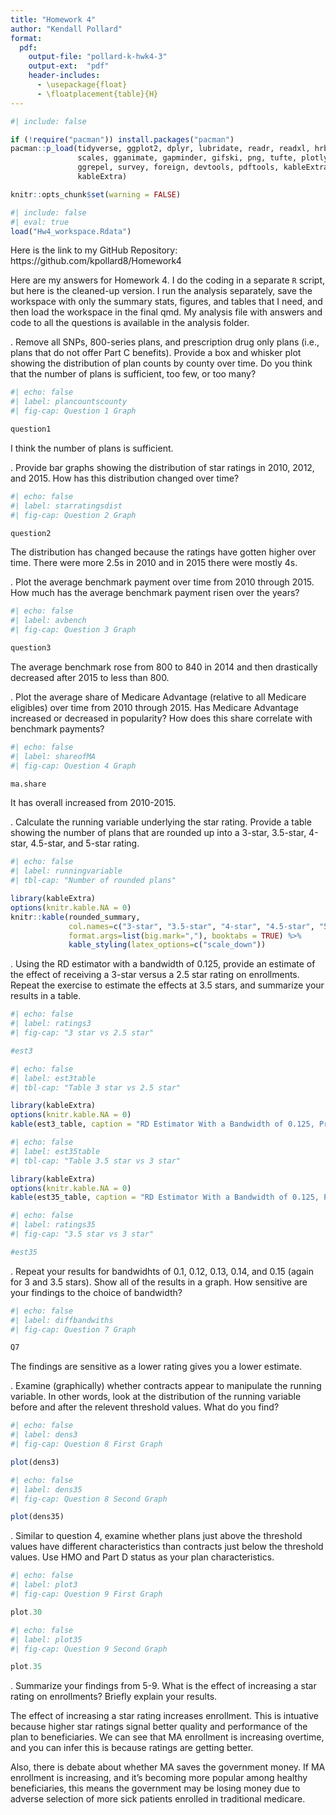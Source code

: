 ```yaml
---
title: "Homework 4"
author: "Kendall Pollard"
format:
  pdf:
    output-file: "pollard-k-hwk4-3"
    output-ext:  "pdf"
    header-includes:
      - \usepackage{float}
      - \floatplacement{table}{H}
---
```



```r
#| include: false

if (!require("pacman")) install.packages("pacman")
pacman::p_load(tidyverse, ggplot2, dplyr, lubridate, readr, readxl, hrbrthemes, fixest,
               scales, gganimate, gapminder, gifski, png, tufte, plotly, OECD,
               ggrepel, survey, foreign, devtools, pdftools, kableExtra, modelsummary,
               kableExtra)
```


```r
knitr::opts_chunk$set(warning = FALSE)
```


```r
#| include: false
#| eval: true
load("Hw4_workspace.Rdata")
```

Here is the link to my GitHub Repository: https://github.com/kpollard8/Homework4

Here are my answers for Homework 4. I do the coding in a separate `R` script, but here is the cleaned-up version. I run the analysis separately, save the workspace with only the summary stats, figures, and tables that I need, and then load the workspace in the final qmd. My analysis file with answers and code to all the questions is available in the analysis folder. 

\newpage 

\vspace{.2in}
\noindent 1. Remove all SNPs, 800-series plans, and prescription drug only plans (i.e., plans that do not offer Part C benefits). Provide a box and whisker plot showing the distribution of plan counts by county over time. Do you think that the number of plans is sufficient, too few, or too many? <br>

```r
#| echo: false
#| label: plancountscounty
#| fig-cap: Question 1 Graph

question1
```

I think the number of plans is sufficient. 

\newpage 

\vspace{.2in}

\vspace{.2in}
\noindent 2. Provide bar graphs showing the distribution of star ratings in 2010, 2012, and 2015. How has this distribution changed over time? <br>

```r
#| echo: false
#| label: starratingsdist
#| fig-cap: Question 2 Graph

question2
```

The distribution has changed because the ratings have gotten higher over time. There were more 2.5s in 2010 and in 2015 there were mostly 4s. 

\newpage 

\vspace{.2in}
\noindent 3. Plot the average benchmark payment over time from 2010 through 2015. How much has the average benchmark payment risen over the years? <br>

```r
#| echo: false
#| label: avbench
#| fig-cap: Question 3 Graph

question3
```

The average benchmark rose from 800 to 840 in 2014 and then drastically decreased after 2015 to less than 800. 
\newpage 

\vspace{.2in}
\noindent 4. Plot the average share of Medicare Advantage (relative to all Medicare eligibles) over time from 2010 through 2015. Has Medicare Advantage increased or decreased in popularity? How does this share correlate with benchmark payments? <br>


```r
#| echo: false
#| label: shareofMA
#| fig-cap: Question 4 Graph

ma.share
```

It has overall increased from 2010-2015.  
\newpage 

\vspace{.2in}
\noindent 5. Calculate the running variable underlying the star rating. Provide a table showing the number of plans that are rounded up into a 3-star, 3.5-star, 4-star, 4.5-star, and 5-star rating. <br>
```r
#| echo: false
#| label: runningvariable
#| tbl-cap: "Number of rounded plans"

library(kableExtra)
options(knitr.kable.NA = 0)
knitr::kable(rounded_summary, 
             col.names=c("3-star", "3.5-star", "4-star", "4.5-star", "5-star"),
             format.args=list(big.mark=","), booktabs = TRUE) %>%
             kable_styling(latex_options=c("scale_down"))

```

\newpage 

\vspace{.2in}
\noindent 6. Using the RD estimator with a bandwidth of 0.125, provide an estimate of the effect of receiving a 3-star versus a 2.5 star rating on enrollments. Repeat the exercise to estimate the effects at 3.5 stars, and summarize your results in a table. <br>

```r
#| echo: false
#| label: ratings3
#| fig-cap: "3 star vs 2.5 star"

#est3
```

```r
#| echo: false
#| label: est3table
#| tbl-cap: "Table 3 star vs 2.5 star"

library(kableExtra)
options(knitr.kable.NA = 0)
kable(est3_table, caption = "RD Estimator With a Bandwidth of 0.125, Provide an Estimate of the Effect of Receiving a 3-star Versus a 2.5 Star Rating on Enrollments", booktabs = TRUE)

```




```r
#| echo: false
#| label: est35table
#| tbl-cap: "Table 3.5 star vs 3 star"

library(kableExtra)
options(knitr.kable.NA = 0)
kable(est35_table, caption = "RD Estimator With a Bandwidth of 0.125, Provide an Estimate of the Effect of Receiving a 3.5-star Versus a 3 Star Rating on Enrollments", booktabs = TRUE)

```


```r
#| echo: false
#| label: ratings35
#| fig-cap: "3.5 star vs 3 star"

#est35
```


\newpage 

\vspace{.2in}
\noindent 7. Repeat your results for bandwidhts of 0.1, 0.12, 0.13, 0.14, and 0.15 (again for 3 and 3.5 stars). Show all of the results in a graph. How sensitive are your findings to the choice of bandwidth? <br>


```r
#| echo: false
#| label: diffbandwiths
#| fig-cap: Question 7 Graph

Q7
```

The findings are sensitive as a lower rating gives you a lower estimate.  

\newpage 

\vspace{.2in}
\noindent 8. Examine (graphically) whether contracts appear to manipulate the running variable. In other words, look at the distribution of the running variable before and after the relevent threshold values. What do you find? <br>



```r
#| echo: false
#| label: dens3
#| fig-cap: Question 8 First Graph

plot(dens3)
```

```r
#| echo: false
#| label: dens35
#| fig-cap: Question 8 Second Graph

plot(dens35)
```



\newpage 

\vspace{.2in}
\noindent 9. Similar to question 4, examine whether plans just above the threshold values have different characteristics than contracts just below the threshold values. Use HMO and Part D status as your plan characteristics.<br>


```r
#| echo: false
#| label: plot3
#| fig-cap: Question 9 First Graph

plot.30
```


```r
#| echo: false
#| label: plot35
#| fig-cap: Question 9 Second Graph

plot.35
```

\newpage 

\vspace{.2in}
\noindent 10. Summarize your findings from 5-9. What is the effect of increasing a star rating on enrollments? Briefly explain your results. <br>

The effect of increasing a star rating increases enrollment. This is intuative because higher star ratings signal better quality and performance of the plan to beneficiaries. We can see that MA enrollment is increasing overtime, and you can infer this is because ratings are getting better. 

Also, there is debate about whether MA saves the government money. If MA enrollment is increasing, and it's becoming more popular among healthy beneficiaries, this means the government may be losing money due to adverse selection of more sick patients enrolled in traditional medicare. 

